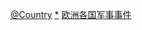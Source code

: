 {{Categories by country|nocat}}

[[Category:欧洲战役|@Country]]
[[Category:各国战役|*]]
[[Category:欧洲各国军事事件|]]